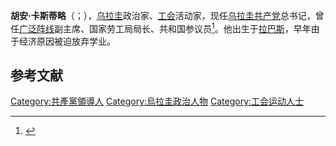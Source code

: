 '''胡安·卡斯蒂略'''（{{lang-es|Juan Castillo}}；{{bd|1952年|9月10日}}），[[乌拉圭|乌拉圭]]政治家、[[工会|工会]]活动家，现任[[乌拉圭共产党|乌拉圭共产党]]总书记，曾任[[广泛阵线_(乌拉圭)|广泛阵线]]副主席、国家劳工局局长、共和国参议员<ref>{{Cite web |url=https://www.elpais.com.uy/informacion/juan-castillo-nuevo-secretario-general-pcu.html |title=Juan Castillo, the new PCU Secretary General |access-date=2020-12-03 |archive-date=2021-01-21 |archive-url=https://web.archive.org/web/20210121153154/https://www.elpais.com.uy/informacion/juan-castillo-nuevo-secretario-general-pcu.html |dead-url=no }}</ref>。他出生于[[拉巴斯_(乌拉圭)|拉巴斯]]，早年由于经济原因被迫放弃学业。

== 参考文献 ==
{{reflist}}

[[Category:共產黨領導人|Category:共產黨領導人]]
[[Category:烏拉圭政治人物|Category:烏拉圭政治人物]]
[[Category:工会运动人士|Category:工会运动人士]]